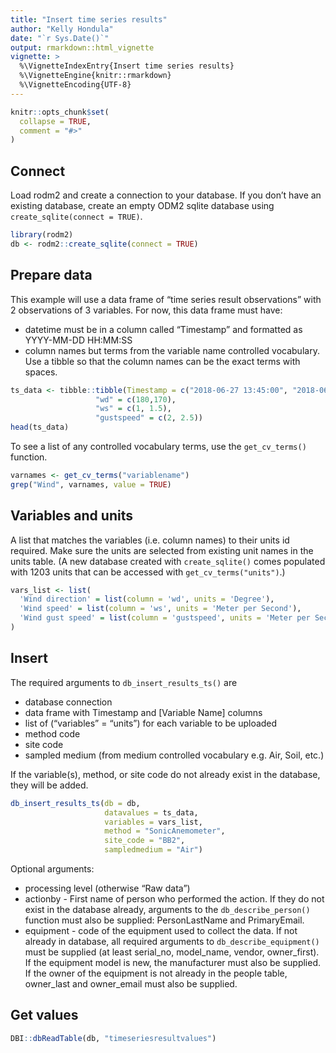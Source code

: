 ```yaml
---
title: "Insert time series results"
author: "Kelly Hondula"
date: "`r Sys.Date()`"
output: rmarkdown::html_vignette
vignette: >
  %\VignetteIndexEntry{Insert time series results}
  %\VignetteEngine{knitr::rmarkdown}
  %\VignetteEncoding{UTF-8}
---
```


```r
knitr::opts_chunk$set(
  collapse = TRUE,
  comment = "#>"
)
```

## Connect

Load rodm2 and create a connection to your database. If you don't have an existing database, create an empty ODM2 sqlite database using `create_sqlite(connect = TRUE)`. 

```r
library(rodm2)
db <- rodm2::create_sqlite(connect = TRUE)
```

## Prepare data

This example will use a data frame of "time series result observations" with 2 observations of 3 variables. For now, this data frame must have:

* datetime must be in a column called "Timestamp" and formatted as YYYY-MM-DD HH:MM:SS
* column names but terms from the variable name controlled vocabulary. Use a tibble so that the column names can be the exact terms with spaces.

```r
ts_data <- tibble::tibble(Timestamp = c("2018-06-27 13:45:00", "2018-06-27 13:55:00"),
                   "wd" = c(180,170),
                   "ws" = c(1, 1.5), 
                   "gustspeed" = c(2, 2.5))
head(ts_data)
```

To see a list of any controlled vocabulary terms, use the `get_cv_terms()` function. 

```r
varnames <- get_cv_terms("variablename") 
grep("Wind", varnames, value = TRUE)
```

## Variables and units

A list that matches the variables (i.e. column names) to their units id required. Make sure the units are selected from existing unit names in the units table. (A new database created with `create_sqlite()` comes populated with 1203 units that can be accessed with `get_cv_terms("units")`.) 

```r
vars_list <- list(
  'Wind direction' = list(column = 'wd', units = 'Degree'),
  'Wind speed' = list(column = 'ws', units = 'Meter per Second'),
  'Wind gust speed' = list(column = 'gustspeed', units = 'Meter per Second')
)
```

## Insert

The required arguments to `db_insert_results_ts()` are

* database connection
* data frame with Timestamp and [Variable Name] columns
* list of ("variables" = "units") for each variable to be uploaded
* method code
* site code
* sampled medium (from medium controlled vocabulary e.g. Air, Soil, etc.)

If the variable(s), method, or site code do not already exist in the database, they will be added. 

```r
db_insert_results_ts(db = db, 
                     datavalues = ts_data,
                     variables = vars_list,
                     method = "SonicAnemometer",
                     site_code = "BB2",
                     sampledmedium = "Air")

```

Optional arguments: 

* processing level (otherwise "Raw data")
* actionby - First name of person who performed the action. If they do not exist in the database already, arguments to the `db_describe_person()` function must also be supplied: PersonLastName and PrimaryEmail.  
* equipment - code of the equipment used to collect the data. If not already in database, all required arguments to `db_describe_equipment()` must be supplied (at least serial_no, model_name, vendor, owner_first). If the equipment model is new, the manufacturer must also be supplied. If the owner of the equipment is not already in the people table, owner_last and owner_email must also be supplied. 

## Get values

```r
DBI::dbReadTable(db, "timeseriesresultvalues")
```

